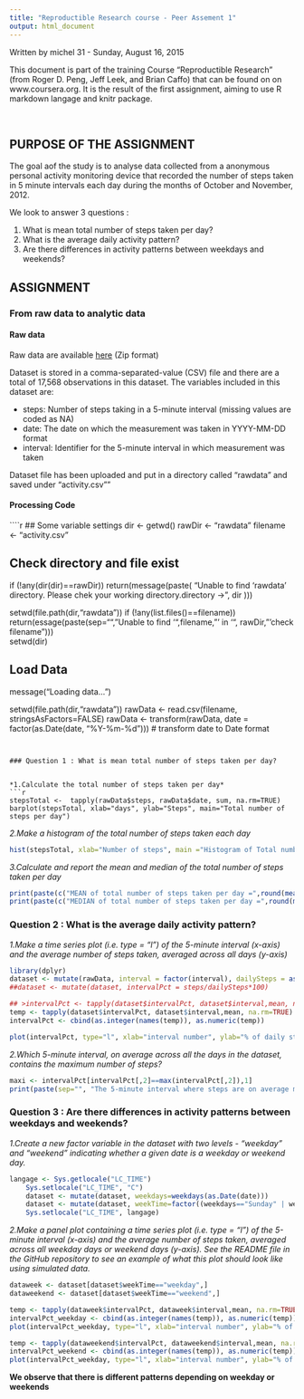 ```yaml
---
title: "Reproductible Research course - Peer Assement 1"
output: html_document
---
```

Written by michel 31 - Sunday, August 16, 2015

This document is part of the training Course "Reproductible Research" (from Roger D. Peng, Jeff Leek, and Brian Caffo) that can be found on on www.coursera.org. It is the result of the first assignment, aiming to use R markdown langage and knitr package.

</BR>

## PURPOSE OF THE ASSIGNMENT
The goal aof the study is to analyse data collected from a anonymous personal activity monitoring device that recorded the number of steps taken in 5 minute intervals each day during the months of October and November, 2012.

We look to answer 3 questions :

1. What is mean total number of steps taken per day?
2. What is the average daily activity pattern?
3. Are there differences in activity patterns between weekdays and weekends?


## ASSIGNMENT 

### From raw data to analytic data 
#### Raw data
Raw data are available [here](https://d396qusza40orc.cloudfront.net/repdata%2Fdata%2Factivity.zip) (Zip format)  

Dataset is stored in a comma-separated-value (CSV) file and there are a total of 17,568 observations in this dataset. The variables included in this dataset are:

- steps: Number of steps taking in a 5-minute interval (missing values are coded as NA)
- date: The date on which the measurement was taken in YYYY-MM-DD format
- interval: Identifier for the 5-minute interval in which measurement was taken

Dataset file has been uploaded and put in a directory called "rawdata" and saved under "activity.csv""


#### Processing Code

````r

## Some variable settings
dir <- getwd()
rawDir <- "rawdata"
filename <- "activity.csv"

## Check directory and file exist

if (!any(dir(dir)==rawDir)) return(message(paste(
    "Unable to find 'rawdata' directory. Please chek your working directory.\nCurrent directory ->", dir )))

setwd(file.path(dir,"rawdata"))
if (!any(list.files()==filename)) return(essage(paste(sep="",
    "Unable to find '",filename,"' in '", rawDir,"'\nPlease check filename")))                                         
setwd(dir)

## Load Data
message("Loading data...")

setwd(file.path(dir,"rawdata"))
rawData <- read.csv(filename, stringsAsFactors=FALSE)
rawData <- transform(rawData, date = factor(as.Date(date, "%Y-%m-%d")))  # transform date to Date format

```


### Question 1 : What is mean total number of steps taken per day?


*1.Calculate the total number of steps taken per day*
```r
stepsTotal <-  tapply(rawData$steps, rawData$date, sum, na.rm=TRUE)
barplot(stepsTotal, xlab="days", ylab="Steps", main="Total number of steps per day")
```


*2.Make a histogram of the total number of steps taken each day*

```r
hist(stepsTotal, xlab="Number of steps", main ="Histogram of Total number of steps per day")
```


*3.Calculate and report the mean and median of the total number of steps taken per day*

```r
print(paste(c("MEAN of total number of steps taken per day =",round(mean(stepsTotal),0))))
print(paste(c("MEDIAN of total number of steps taken per day =",round(median(stepsTotal),0))))
```

### Question 2 : What is the average daily activity pattern?

*1.Make a time series plot (i.e. type = "l") of the 5-minute interval (x-axis) and the average number of steps taken, averaged across all days (y-axis)*

```r

library(dplyr)
dataset <- mutate(rawData, interval = factor(interval), dailySteps = as.integer(stepsTotal[rawData$date]), intervalPct = steps/dailySteps*100 )
##dataset <- mutate(dataset, intervalPct = steps/dailySteps*100)

## >intervalPct <- tapply(dataset$intervalPct, dataset$interval,mean, na.rm=TRUE)
temp <- tapply(dataset$intervalPct, dataset$interval,mean, na.rm=TRUE)
intervalPct <- cbind(as.integer(names(temp)), as.numeric(temp))

plot(intervalPct, type="l", xlab="interval number", ylab="% of daily steps", main = "Average percentage of average number of steps taken per intervals")
```

*2.Which 5-minute interval, on average across all the days in the dataset, contains the maximum number of steps?*

```r
maxi <- intervalPct[intervalPct[,2]==max(intervalPct[,2]),1]
print(paste(sep="", "The 5-minute interval where steps are on average most taken is interval number ", maxi,"."))

```


### Question 3 : Are there differences in activity patterns between weekdays and weekends?

*1.Create a new factor variable in the dataset with two levels - "weekday" and "weekend" indicating whether a given date is a weekday or weekend day.*

```r
langage <- Sys.getlocale("LC_TIME")
    Sys.setlocale("LC_TIME", "C")
    dataset <- mutate(dataset, weekdays=weekdays(as.Date(date))) 
    dataset <- mutate(dataset, weekTime=factor((weekdays=="Sunday" | weekdays == "Saturday"), labels = c("weekday", "weekend")))
    Sys.setlocale("LC_TIME", langage)
``` 

*2.Make a panel plot containing a time series plot (i.e. type = "l") of the 5-minute interval (x-axis) and the average number of steps taken, averaged across all weekday days or weekend days (y-axis). See the README file in the GitHub repository to see an example of what this plot should look like using simulated data.*



```r

dataweek <- dataset[dataset$weekTime=="weekday",]
dataweekend <- dataset[dataset$weekTime=="weekend",]

temp <- tapply(dataweek$intervalPct, dataweek$interval,mean, na.rm=TRUE)
intervalPct_weekday <- cbind(as.integer(names(temp)), as.numeric(temp))
plot(intervalPct_weekday, type="l", xlab="interval number", ylab="% of daily steps", main = "Average percentage of average number of steps taken per intervals \n(blue = weekday)", col="blue")

temp <- tapply(dataweekend$intervalPct, dataweekend$interval,mean, na.rm=TRUE)
intervalPct_weekend <- cbind(as.integer(names(temp)), as.numeric(temp))
plot(intervalPct_weekday, type="l", xlab="interval number", ylab="% of daily steps", main = "Average percentage of average number of steps taken per intervals \n(orange = weekend)", col="orange")
```

**We observe that there is different patterns depending on weekday or weekends**



